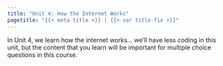 ```yaml
---
title: "Unit 4: How the Internet Works"
pagetitle: "{{< meta title >}} | {{< var title-fix >}}"
---
```


In Unit 4, we learn how the internet works... we'll have less coding in this unit, but the content that you learn will be important for multiple choice questions in this course.